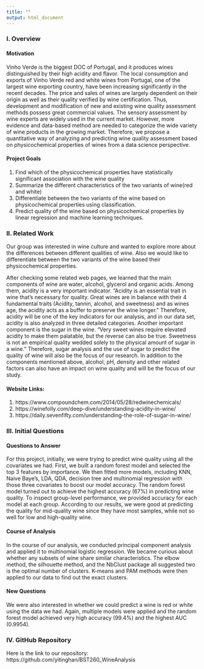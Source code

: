 ```yaml
---
title: ""
output: html_document
---
```


### I. Overview

#### Motivation
Vinho Verde is the biggest DOC of Portugal, and it produces wines distinguished by their high acidity and flavor. The local consumption and exports of Vinho Verde red and white wines from Portugal, one of the largest wine exporting country, have been increasing significantly in the recent decades. The price and sales of wines are largely dependent on their origin as well as their quality verified by wine certification. Thus, development and modification of new and existing wine quality assessment methods possess great commercial values. The sensory assessment by wine experts are widely used in the current market. However, more evidence and data-based method are needed to categorize the wide variety of wine products in the growing market. Therefore, we propose a quantitative way of analyzing and predicting wine quality assessment based on physicochemical properties of wines from a data science perspective.

#### Project Goals
1.	Find which of the physicochemical properties have statistically significant association with the wine quality
2.  Summarize the different characteristics of the two variants of wine(red and white)
2.	Differentiate between the two variants of the wine based on physicochemical properties using classification.
3.	Predict quality of the wine based on physicochemical properties by linear regression and machine learning techniques.

### II. Related Work
Our group was interested in wine culture and wanted to explore more about the differences between different qualities of wine. Also we would like to differentiate between the two variants of the wine based their physicochemical properties.

After checking some related web pages, we learned that the main components of wine are water, alcohol, glycerol and organic acids. Among them, acidity is a very important indicator. “Acidity is an essential trait in wine that’s necessary for quality. Great wines are in balance with their 4 fundamental traits (Acidity, tannin, alcohol, and sweetness) and as wines age, the acidity acts as a buffer to preserve the wine longer.” Therefore, acidity will be one of the key indicators for our analysis, and in our data set, acidity is also analyzed in three detailed categories. Another important component is the sugar in the wine. “Very sweet wines require elevated acidity to make them palatable, but the reverse can also be true. Sweetness is not an empirical quality wedded solely to the physical amount of sugar in a wine.” Therefore, sugar analysis and the use of sugar to predict the quality of wine will also be the focus of our research. In addition to the components mentioned above, alcohol, pH, density and other related factors can also have an impact on wine quality and will be the focus of our study.

#### Website Links: 
1. https://www.compoundchem.com/2014/05/28/redwinechemicals/
2. https://winefolly.com/deep-dive/understanding-acidity-in-wine/
3. https://daily.sevenfifty.com/understanding-the-role-of-sugar-in-wine/

### III. Initial Questions

#### Questions to Answer
For this project, initially, we were trying to predict wine quality using all the covariates we had. First, we built a random forest model and selected the top 3 features by importance. We then fitted more models, including KNN, Naive Baye’s, LDA, QDA, decision tree and multinomial regression with those three covariates to boost our model accuracy. The random forest model turned out to achieve the highest accuracy (67%) in predicting wine quality. To inspect group-level performance, we provided accuracy for each model at each group. According to our results, we were good at predicting the quality for mid-quality wine since they have most samples, while not so well for low and high-quality wine.

#### Course of Analysis
In the course of our analysis, we conducted principal component analysis and applied it to multinomial logistic regression. We became curious about whether any subsets of wine share similar characteristics. The elbow method, the silhouette method, and the NbClust package all suggested two is the optimal number of clusters. K-means and PAM methods were then applied to our data to find out the exact clusters. 

#### New Questions
We were also interested in whether we could predict a wine is red or white using the data we had. Again, multiple models were applied and the random forest model achieved very high accuracy (99.4%) and the highest AUC (0.9954).


### IV. GitHub Repository

Here is the link to our repository: 
https://github.com/yitinghan/BST260_WineAnalysis




